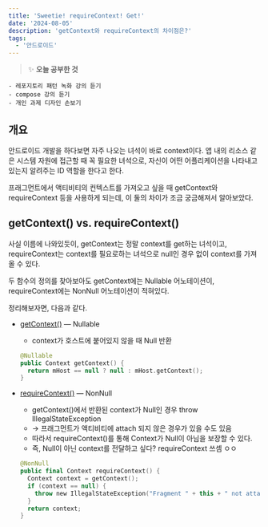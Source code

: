 ```yaml
---
title: 'Sweetie! requireContext! Get!'
date: '2024-08-05'
description: 'getContext와 requireContext의 차이점은?'
tags:
  - '안드로이드'
---
```


> ✨ **오늘 공부한 것**
>
```
- 레포지토리 패턴 녹화 강의 듣기
- compose 강의 듣기
- 개인 과제 디자인 손보기
```
>

## 개요

안드로이드 개발을 하다보면 자주 나오는 녀석이 바로 context이다. 앱 내의 리소스 같은 시스템 자원에 접근할 때 꼭 필요한 녀석으로, 자신이 어떤 어플리케이션을 나타내고 있는지 알려주는 ID 역할을 한다고 한다. 

프래그먼트에서 액티비티의 컨텍스트를 가져오고 싶을 때 getContext와 requireContext 등을 사용하게 되는데, 이 둘의 차이가 조금 궁금해져서 알아보았다. 

## getContext() vs. requireContext()

사실 이름에 나와있듯이, getContext는 정말 context를 get하는 녀석이고, requireContext는 context를 필요로하는 녀석으로 null인 경우 없이 context를 가져올 수 있다. 

두 함수의 정의를 찾아보아도 getContext에는 Nullable 어노테이션이, requireContext에는 NonNull 어노테이션이 적혀있다. 

정리해보자면, 다음과 같다. 

- [getContext()](https://developer.android.com/reference/androidx/fragment/app/Fragment#getContext()) — Nullable
  - context가 호스트에 붙어있지 않을 때 Null 반환
  ```kotlin
  @Nullable
  public Context getContext() {
    return mHost == null ? null : mHost.getContext();
  }
  ```
    

- [requireContext()](https://developer.android.com/reference/androidx/fragment/app/Fragment#requireContext()) — NonNull
  - getContext()에서 반환된 context가 Null인 경우 throw IllegalStateException
  - → 프래그먼트가 액티비티에 attach 되지 않은 경우가 있을 수도 있음
  - 따라서 requireContext()를 통해 Context가 Null이 아님을 보장할 수 있다.
  - 즉, Null이 아닌 context를 전달하고 싶다? requireContext 쓰셈 ㅇㅇ
  ```kotlin
  @NonNull
  public final Context requireContext() {
    Context context = getContext();
    if (context == null) {
      throw new IllegalStateException("Fragment " + this + " not attached to a context.");
    }
    return context;
  }
  ```
    


